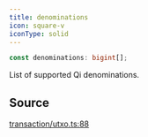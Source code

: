```yaml
---
title: denominations
icon: square-v
iconType: solid
---
```


```ts
const denominations: bigint[];
```

List of supported Qi denominations.

## Source

[transaction/utxo.ts:88](https://github.com/dominant-strategies/quais.js/blob/efab3247fa7ea8c0c680c58d030bd569a590a580/src/transaction/utxo.ts#L88)
